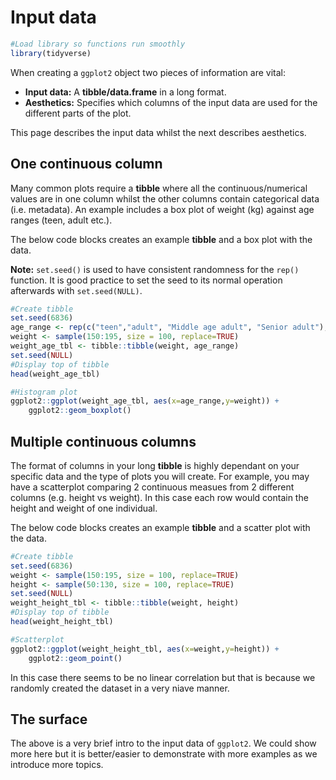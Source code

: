 # Input data

```r
#Load library so functions run smoothly
library(tidyverse)
```

When creating a `ggplot2` object two pieces of information are vital:

- __Input data:__ A __tibble/data.frame__ in a long format.
- __Aesthetics:__ Specifies which columns of the input data are used for the different parts of the plot.

This page describes the input data whilst the next describes aesthetics.

## One continuous column

Many common plots require a __tibble__ where all the continuous/numerical values are in one column whilst the other columns contain categorical data (i.e. metadata).
An example includes a box plot of weight (kg) against age ranges (teen, adult etc.).

The below code blocks creates an example __tibble__ and a box plot with the data.

__Note:__ `set.seed()` is used to have consistent randomness for the `rep()` function. It is good practice to set the seed to its normal operation afterwards with `set.seed(NULL)`.

```r
#Create tibble
set.seed(6836)
age_range <- rep(c("teen","adult", "Middle age adult", "Senior adult"), 25)
weight <- sample(150:195, size = 100, replace=TRUE)
weight_age_tbl <- tibble::tibble(weight, age_range)
set.seed(NULL)
#Display top of tibble
head(weight_age_tbl)
```
```r
#Histogram plot
ggplot2::ggplot(weight_age_tbl, aes(x=age_range,y=weight)) +
    ggplot2::geom_boxplot()
```

## Multiple continuous columns

The format of columns in your long __tibble__ is highly dependant on your specific data and the type of plots you will create.
For example, you may have a scatterplot comparing 2 continuous measues from 2 different columns (e.g. height vs weight).
In this case each row would contain the height and weight of one individual.

The below code blocks creates an example __tibble__ and a scatter plot with the data.

```r
#Create tibble
set.seed(6836)
weight <- sample(150:195, size = 100, replace=TRUE)
height <- sample(50:130, size = 100, replace=TRUE)
set.seed(NULL)
weight_height_tbl <- tibble::tibble(weight, height)
#Display top of tibble
head(weight_height_tbl)
```
```r
#Scatterplot
ggplot2::ggplot(weight_height_tbl, aes(x=weight,y=height)) +
    ggplot2::geom_point()
```

In this case there seems to be no linear correlation but that is because we randomly created the dataset in a very niave manner.

## The surface

The above is a very brief intro to the input data of `ggplot2`.
We could show more here but it is better/easier to demonstrate with more examples as we introduce more topics.